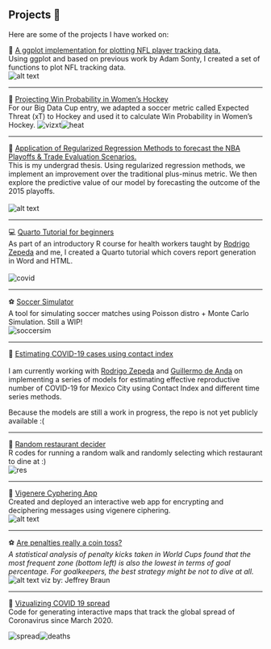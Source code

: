 
## Projects 🧪

Here are some of the projects I have worked on:

🏈 [A ggplot implementation for plotting NFL player tracking data.](https://www.kaggle.com/code/pablollanderos33/generate-play-animations-with-ggplot)
<br> 
Using ggplot and based on previous work by Adam Sonty, I created a set of functions to plot NFL tracking data.  
![alt text](imgs/play.gif)

***


🏒 [Projecting Win Probability in Women's Hockey](https://github.com/Echeney17/BigDataCup2021/blob/main/bdc_WP.pdf)
<br> 
For our Big Data Cup entry, we adapted a soccer metric called Expected Threat (xT) to Hockey and used it to calculate Win Probability in Women's Hockey. 
![vizxt](https://github.com/pablolopez2733/BigDataCup/blob/main/Pablo/playviz.png?raw=true)![heat](https://github.com/pablolopez2733/BigDataCup/blob/main/nxt.png?raw=true)

***


🏀 [Application of Regularized Regression Methods to forecast the NBA Playoffs & Trade Evaluation Scenarios.](https://github.com/pablolopez2733/NBA-Forecast/blob/main/reports/Tesis_PabloLopezLanderos.pdf)
<br> 
This is my undergrad thesis. Using regularized regression methods, we implement an improvement over the traditional plus-minus metric. We then explore the predictive value of our model by forecasting the outcome of the 2015 playoffs.
<br> 
<br> 
![alt text](imgs/warrtable.png)

***

💻 [Quarto Tutorial for beginners](https://pablolopez2733.github.io/Quarto-Tutorial/Introduccion.html)
<br> 
As part of an introductory R course for health workers taught by [Rodrigo Zepeda](https://twitter.com/RodZepeda) and me, I created a Quarto tutorial which covers report generation in Word and HTML. 
<br> 
<br> 
![covid](https://pablolopez2733.github.io/Quarto-Tutorial/Reporte1_files/figure-html/unnamed-chunk-3-1.png){fig-align="center"}

***


⚽ [Soccer Simulator](hhttps://github.com/pablolopez2733/Soccer_Simulator)
<br> 
A tool for simulating soccer matches using Poisson distro + Monte Carlo Simulation. Still a WIP!
<br> 
![soccersim](https://github.com/pablolopez2733/Soccer_Simulator/blob/main/Soccer_Sim_V2/plots/cluster_fig.png?raw=true)

***

🦠 [Estimating COVID-19 cases using contact index](https://rodrigozepeda.github.io/CapacidadHospitalariaMX/)
<br> 
<br> 
I am currently working with [Rodrigo Zepeda](https://twitter.com/RodZepeda) and [Guillermo de Anda](https://twitter.com/gdeandajauregui) on implementing a series of models for estimating effective reproductive number of COVID-19 for Mexico City using Contact Index and different time series methods.
<br> 

Because the models are still a work in progress, the repo is not yet publicly available :(

***

🍜 [Random restaurant decider](https://github.com/pablolopez2733/Restaurant-Random-Walk)
<br> 
R codes for running a random walk and randomly selecting which restaurant to dine at :)
<br> 
![res](https://github.com/pablolopez2733/Restaurant-Random-Walk/raw/main/race_res.gif){fig-align="center"}

***

🔐 [Vigenere Cyphering App](https://vignerecypher-72f13.web.app/)
<br> 
Created and deployed an interactive web app for encrypting and deciphering messages using vigenere ciphering.
<br> 
![alt text](imgs/vig.png)

***


⚽ [Are penalties really a coin toss?](https://9plus6.com/los-penaltis-el-volado-injusto/)
<br> 
*A statistical analysis of penalty kicks taken in World Cups found that the most frequent zone (bottom left) is also the lowest in terms of goal percentage. For goalkeepers, the best strategy might be not to dive at all.*
![alt text](imgs/pviz.png)
viz by: Jeffrey Braun

***

🦠 [Vizualizing COVID 19 spread](https://github.com/pablolopez2733/Covid-19-Data)
<br> 
Code for generating interactive maps that track the global spread of Coronavirus since March 2020.


![spread](https://github.com/pablolopez2733/Covid-19-Data/blob/master/cases.png?raw=true)![deaths](https://github.com/pablolopez2733/Covid-19-Data/blob/master/deaths.png?raw=true)


